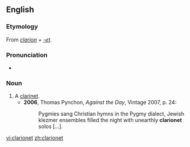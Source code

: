 ==English==

===Etymology===
From ''[[clarion]]'' + ''[[-et]]''.

===Pronunciation===
* {{IPA|/ˈklæɹɪənɛt/|/klæɹɪəˈnɛt/}}

===Noun===
{{en-noun}}

# A [[clarinet]].
#* '''2006''', Thomas Pynchon, ''Against the Day'', Vintage 2007, p. 24:
#*: Pygmies sang Christian hymns in the Pygmy dialect, Jewish klezmer ensembles filled the night with unearthly '''clarionet''' solos [...].

[[vi:clarionet]]
[[zh:clarionet]]